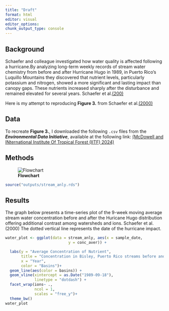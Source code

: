 ```yaml
---
title: "Draft"
format: html
editor: visual
editor_options: 
chunk_output_type: console
---
```


## Background
Schaefer and colleague investigated how water quality is affected following a hurricane.By analyzing long-term weekly records of stream water chemistry from before and after Hurricane Hugo in 1989, in Puerto Rico's Luquillo Mountains they discovered that nutrient levels, particularly potassium and nitrogen, showed a more significant and lasting impact than canopy gaps. These nutrients increased sharply after the disturbance and remained elevated for several years. Schaefer et al.[(200)](https://doi.org/10.1017/s0266467400001358) 

Here is my attempt to reproducing **Figure 3.** from Schaefer et al.[(2000)](https://doi.org/10.1017/s0266467400001358) 

## Data

To recreate **Figure 3.**, I downloaded the following `.csv` files from the ***Environmental Data Initiative***, available at the following link: [(McDowell and INternational Institute Of Tropical Forest (IITF) 2024)](https://doi.org/10.1017/s0266467400001358)

## Methods
![**Flowchart**](images/workflowimage.png)

```r
source("outputs/stream_anly.rds")
```

## Results
The graph below presents a time-series plot of the 9-week moving average stream water concentration before and after the Huricane Hugo distribution offering additional contrast among watersheds and ions. Schaefer et al.(2000)
The dotted vertical line represents the date of the hurricane impact. 

```r
water_plot <- ggplot(data = stream_anly, aes(x = sample_date, 
                            y = conc_aver)) +

  labs(y = "Average Concentration of Nutrient",
       title = "Concentration in Bisley, Puerto Rico streams before and after Hurrican Hugo",
       x = "Year",
       color = "Basins")+
  geom_line(aes(color = basins)) +
  geom_vline(xintercept = as.Date("1989-09-18"),
             linetype = "dotdash") +
  facet_wrap(ions~ .,
             ncol = 1,
             scales = "free_y")+
  theme_bw()
water_plot
```
